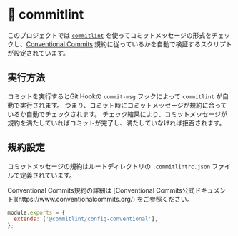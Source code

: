 
# 📝 commitlint

このプロジェクトでは [`commitlint`](https://commitlint.js.org/) を使ってコミットメッセージの形式をチェックし、[Conventional Commits](https://www.conventionalcommits.org/) 規約に従っているかを自動で検証するスクリプトが設定されています。

## 実行方法

コミットを実行するとGit Hookの `commit-msg` フックによって `commitlint` が自動で実行されます。
つまり、コミット時にコミットメッセージが規約に合っているか自動でチェックされます。
チェック結果により、コミットメッセージが規約を満たしていればコミットが完了し、満たしていなければ拒否されます。

## 規約設定

コミットメッセージの規約はルートディレクトリの `.commitlintrc.json` ファイルで定義されています。

<Callout type="info">
  Conventional Commits規約の詳細は [Conventional Commits公式ドキュメント](https://www.conventionalcommits.org/) をご参照ください。
</Callout>

```js filename=".commitlint.config.js" {2}
module.exports = {
  extends: ['@commitlint/config-conventional'],
};
```

